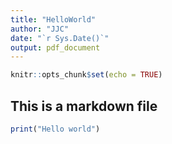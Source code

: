 ```yaml
---
title: "HelloWorld"
author: "JJC"
date: "`r Sys.Date()`"
output: pdf_document
---
```


```r
knitr::opts_chunk$set(echo = TRUE)
```

## This is a markdown file

```r
print("Hello world")
```


